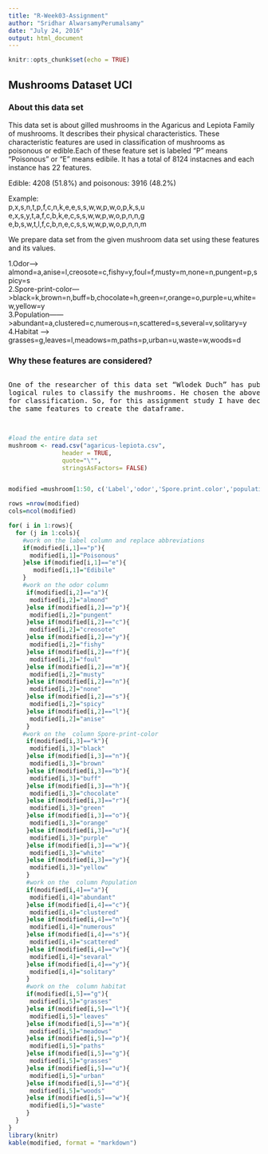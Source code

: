 ```yaml
---
title: "R-Week03-Assignment"
author: "Sridhar AlwarsamyPerumalsamy"
date: "July 24, 2016"
output: html_document
---
```


```r
knitr::opts_chunk$set(echo = TRUE)
```

## Mushrooms Dataset UCI

<h3>About this data set</h3>

This data set is about gilled mushrooms in the Agaricus and Lepiota Family of mushrooms. It describes their physical characteristics. These characteristic features are used in classification of mushrooms as poisonous or edible.Each of these feature set  is  labeled "P" means "Poisonous" or  "E" means edibile. It has a total of 8124 instacnes and each instance has 22 features. 

Edible: 4208 (51.8%) and  poisonous: 3916 (48.2%)

Example:<br>
p,x,s,n,t,p,f,c,n,k,e,e,s,s,w,w,p,w,o,p,k,s,u<br>
e,x,s,y,t,a,f,c,b,k,e,c,s,s,w,w,p,w,o,p,n,n,g<br>
e,b,s,w,t,l,f,c,b,n,e,c,s,s,w,w,p,w,o,p,n,n,m<br>

We prepare data set from the given mushroom data set using these features and its values.

1.Odor---->  almond=a,anise=l,creosote=c,fishy=y,foul=f,musty=m,none=n,pungent=p,spicy=s<br>
2.Spore-print-color--->black=k,brown=n,buff=b,chocolate=h,green=r,orange=o,purple=u,white=w,yellow=y<br>
3.Population------>abundant=a,clustered=c,numerous=n,scattered=s,several=v,solitary=y<br>
4.Habitat  ----->  grasses=g,leaves=l,meadows=m,paths=p,urban=u,waste=w,woods=d<br>



<h3>Why these features are considered?</h3>
<pre style="justify">
One of the researcher of this data set "Wlodek Duch" has published logical rules to classify the mushrooms. He chosen the above features for classification. So, for this assignment study I have decided to use the same features to create the dataframe.

```r

#load the entire data set
mushroom <- read.csv("agaricus-lepiota.csv",
               header = TRUE,
               quote="\"",
               stringsAsFactors= FALSE)


modified =mushroom[1:50, c('Label','odor','Spore.print.color','population','habitat')]

rows =nrow(modified)
cols=ncol(modified)

for( i in 1:rows){
  for (j in 1:cols){
    #work on the label column and replace abbreviations
    if(modified[i,1]=="p"){
      modified[i,1]="Poisonous"
    }else if(modified[i,1]=="e"){
       modified[i,1]="Edibile"
    }
    #work on the odor column
     if(modified[i,2]=="a"){
      modified[i,2]="almond"
     }else if(modified[i,2]=="p"){
      modified[i,2]="pungent"
     }else if(modified[i,2]=="c"){
      modified[i,2]="creosote"
     }else if(modified[i,2]=="y"){
      modified[i,2]="fishy"
     }else if(modified[i,2]=="f"){
      modified[i,2]="foul"
     }else if(modified[i,2]=="m"){
      modified[i,2]="musty"
     }else if(modified[i,2]=="n"){
      modified[i,2]="none"
     }else if(modified[i,2]=="s"){
      modified[i,2]="spicy"
     }else if(modified[i,2]=="l"){
      modified[i,2]="anise"
     }
    #work on the  column Spore-print-color
     if(modified[i,3]=="k"){
      modified[i,3]="black"
     }else if(modified[i,3]=="n"){
      modified[i,3]="brown"
     }else if(modified[i,3]=="b"){
      modified[i,3]="buff"
     }else if(modified[i,3]=="h"){
      modified[i,3]="chocolate"
     }else if(modified[i,3]=="r"){
      modified[i,3]="green"
     }else if(modified[i,3]=="o"){
      modified[i,3]="orange"
     }else if(modified[i,3]=="u"){
      modified[i,3]="purple"
     }else if(modified[i,3]=="w"){
      modified[i,3]="white"
     }else if(modified[i,3]=="y"){
      modified[i,3]="yellow"
     }
     #work on the  column Population
     if(modified[i,4]=="a"){
      modified[i,4]="abundant"
     }else if(modified[i,4]=="c"){
      modified[i,4]="clustered"
     }else if(modified[i,4]=="n"){
      modified[i,4]="numerous"
     }else if(modified[i,4]=="s"){
      modified[i,4]="scattered"
     }else if(modified[i,4]=="v"){
      modified[i,4]="sevaral"
     }else if(modified[i,4]=="y"){
      modified[i,4]="solitary"
     }
     #work on the  column habitat
     if(modified[i,5]=="g"){
      modified[i,5]="grasses"
     }else if(modified[i,5]=="l"){
      modified[i,5]="leaves"
     }else if(modified[i,5]=="m"){
      modified[i,5]="meadows"
     }else if(modified[i,5]=="p"){
      modified[i,5]="paths"
     }else if(modified[i,5]=="g"){
      modified[i,5]="grasses"
     }else if(modified[i,5]=="u"){
      modified[i,5]="urban"
     }else if(modified[i,5]=="d"){
      modified[i,5]="woods"
     }else if(modified[i,5]=="w"){
      modified[i,5]="waste"
     }
  }
}
library(knitr)
kable(modified, format = "markdown")

```
